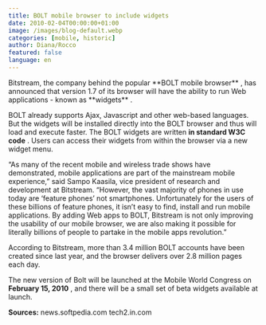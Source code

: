 ```yaml
---
title: BOLT mobile browser to include widgets
date: 2010-02-04T00:00:00+01:00
image: /images/blog-default.webp
categories: [mobile, historic]
author: Diana/Rocco
featured: false
language: en
---
```


<div class="entry-content">
Bitstream, the company behind the popular **BOLT mobile browser** , has announced that version 1.7 of its browser will have the ability to run Web applications - known as **widgets** .



BOLT already supports Ajax, Javascript and other web-based languages. But the widgets will be installed directly into the BOLT browser and thus will load and execute faster. The BOLT widgets are written **in standard W3C code** . Users can access their widgets from within the browser via a new widget menu.



“As many of the recent mobile and wireless trade shows have demonstrated, mobile applications are part of the mainstream mobile experience,” said Sampo Kaasila, vice president of research and development at Bitstream. “However, the vast majority of phones in use today are ‘feature phones’ not smartphones. Unfortunately for the users of these billions of feature phones, it isn’t easy to find, install and run mobile applications. By adding Web apps to BOLT, Bitstream is not only improving the usability of our mobile browser, we are also making it possible for literally billions of people to partake in the mobile apps revolution.”



According to Bitstream, more than 3.4 million BOLT accounts have been created since last year, and the browser delivers over 2.8 million pages each day.



The new version of Bolt will be launched at the Mobile World Congress on **February 15, 2010** , and there will be a small set of beta widgets available at launch.

**Sources:** news.softpedia.comtech2.in.com
</div>

